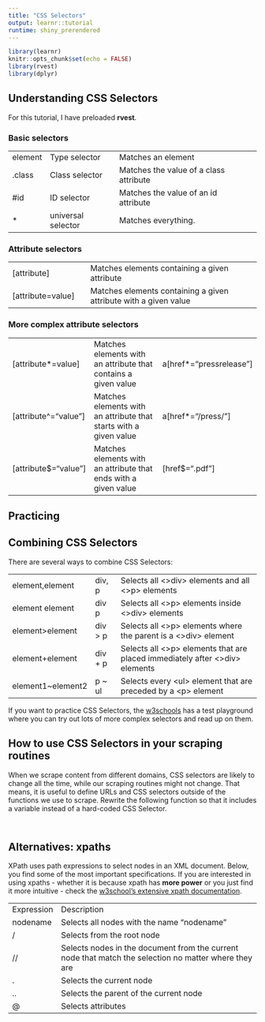 ```yaml
---
title: "CSS Selectors"
output: learnr::tutorial
runtime: shiny_prerendered
---
```


```r
library(learnr)
knitr::opts_chunk$set(echo = FALSE)
library(rvest)
library(dplyr)
```


## Understanding CSS Selectors

For this tutorial, I have preloaded **rvest**.

### Basic selectors

<table>
<tr>
<td>element</td>
<td>Type selector</td>
<td>Matches an element</td>
</tr>
<tr>
<td>.class</td>
<td>Class selector</td>
<td>Matches the value of a class attribute</td>
<td></td>
</tr>
<tr>
<td>#id</td>
<td>ID selector</td>
<td>Matches the value of an id attribute</td>
<td></td>
</tr>
<tr>
<td>*</td>
<td>universal selector</td>
<td>Matches everything.</td>
<td></td>
</tr>
</table>

### Attribute selectors

<table>
<tr>
<td>&lsqb;attribute&rsqb;</td>
<td></td>
<td>Matches elements containing a given attribute</td>
<td></td>
</tr>
<tr>
<td>&lsqb;attribute=value&rsqb;</td>
<td></td>
<td>Matches elements containing a given attribute with a given value</td>
<td></td>
</tr>

</table>

### More complex attribute selectors

<table>
<tr>
<td>&lsqb;attribute*=value&rsqb;</td>
<td>Matches elements with an attribute that contains a given value</td>
<td>a&lsqb;href*="pressrelease"&rsqb;</td>
</tr>
<tr>
<td>&lsqb;attribute^="value"&rsqb;</td>
<td>Matches elements with an attribute that starts with a given value</td>
<td>a&lsqb;href*="/press/"&rsqb;</td>
</tr>
<tr>
<td>&lsqb;attribute&dollar;="value"&rsqb;</td>
<td>Matches elements with an attribute that ends with a given value</td>
<td>&lsqb;href$=".pdf"&rsqb;</td>
</tr>
</table>


## Practicing

## Combining CSS Selectors

There are several ways to combine CSS Selectors:

<table>
<tr><td>element,element 	</td>
<td>div, p 	</td>
<td>Selects all &lt;>div&gt; elements and all &lt;>p&gt; elements</td> </tr>
<tr><td>element element 	</td>
<td>div p 	</td>
<td>Selects all &lt;>p&gt; elements inside &lt;>div&gt; elements</td> </tr>
<tr><td>element>element 	</td>
<td>div > p 	</td>
<td>Selects all &lt;>p&gt; elements where the parent is a &lt;>div&gt; element</td> </tr>
<tr><td>element+element 	</td>
<td>div + p 	</td>
<td>Selects all &lt;>p&gt; elements that are placed immediately after &lt;>div&gt; elements</td> </tr>
<tr><td>element1~element2 	</td>
<td>p ~ ul 	</td>
<td>Selects every &lt;ul&gt; element that are preceded by a &lt;p&gt; element</td> </tr>
</table>

If you want to practice CSS Selectors, the [w3schools](https://www.w3schools.com/cssref/trysel.asp) has a test playground where you can try out lots of more complex selectors and read up on them.


## How to use CSS Selectors in your scraping routines

When we scrape content from different domains, CSS selectors are likely to change all the time, while our scraping routines might not change. That means, it is useful to define URLs and CSS selectors outside of the functions we use to scrape. Rewrite the following function so that it includes a variable instead of a hard-coded CSS Selector.

```r


```

```r

```


## Alternatives: xpaths

XPath uses path expressions to select nodes in an XML document. Below, you find some of the most important specifications. If you are interested in using xpaths - whether it is because xpath has **more power** or you just find it more intuitive - check the [w3school's extensive xpath documentation](https://www.w3schools.com/xml/xpath_nodes.asp).

<table>
<tr><td>Expression 	</td>
<td>Description</td></tr>
<tr><td>nodename 	</td>
<td>Selects all nodes with the name "nodename"</td></tr>
<tr><td>/ 	</td>
<td>Selects from the root node</td></tr>
<tr><td>// 	</td>
<td>Selects nodes in the document from the current node that match the selection no matter where they are</td></tr>
<tr><td>. 	</td>
<td>Selects the current node</td></tr>
<tr><td>.. 	</td>
<td>Selects the parent of the current node</td></tr>
<tr><td>@ 	</td>
<td>Selects attributes</td></tr>
</table>
